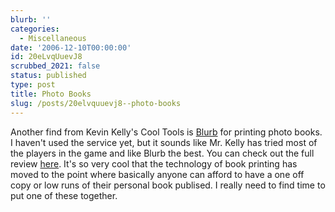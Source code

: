 ```yaml
---
blurb: ''
categories:
  - Miscellaneous
date: '2006-12-10T00:00:00'
id: 20eLvqUuevJ8
scrubbed_2021: false
status: published
type: post
title: Photo Books
slug: /posts/20elvquuevj8--photo-books
---
```


Another find from Kevin Kelly's Cool Tools is
[Blurb](http://www.blurb.com/) for printing photo books. I haven't
used the service yet, but it sounds like Mr. Kelly has tried most
of the players in the game and like Blurb the best. You can check
out the full review
[here](http://www.kk.org/cooltools/archives/001520.php). It's so
very cool that the technology of book printing has moved to the
point where basically anyone can afford to have a one off copy or
low runs of their personal book publised. I really need to find
time to put one of these together.
